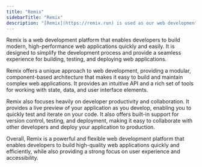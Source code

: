 ```yaml
---
title: "Remix"
sidebarTitle: "Remix"
description: "[Remix](https://remix.run) is used as our web development platform, enabling us to build fast, modern web applications with a strong focus on developer productivity, accessibility, and user experience."
---
```

Remix is a web development platform that enables developers to build modern, high-performance web applications quickly and easily. It is designed to simplify the development process and provide a seamless experience for building, testing, and deploying web applications.

Remix offers a unique approach to web development, providing a modular, component-based architecture that makes it easy to build and maintain complex web applications. It provides an intuitive API and a rich set of tools for working with state, data, and user interface elements.

Remix also focuses heavily on developer productivity and collaboration. It provides a live preview of your application as you develop, enabling you to quickly test and iterate on your code. It also offers built-in support for version control, testing, and deployment, making it easy to collaborate with other developers and deploy your application to production.

Overall, Remix is a powerful and flexible web development platform that enables developers to build high-quality web applications quickly and efficiently, while also providing a strong focus on user experience and accessibility.

